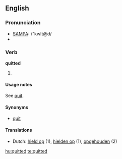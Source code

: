 ==English==

===Pronunciation===
*[[w:SAMPA|SAMPA]]: /"kwIt@d/
*{{IPA|/'kwɪtəd/}}

===Verb===
'''quitted'''

# {{past of|[[quit]]}}

====Usage notes====
See [[quit]].

====Synonyms====
*[[quit]]

====Translations====
*Dutch: [[hield op]] (1), [[hielden op]] (1), [[opgehouden]] (2)

[[hu:quitted]]
[[te:quitted]]